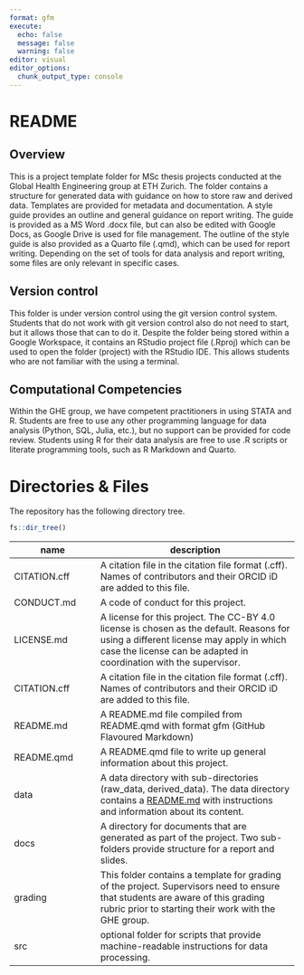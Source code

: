 ```yaml
---
format: gfm
execute:
  echo: false
  message: false
  warning: false
editor: visual
editor_options: 
  chunk_output_type: console
---
```


# README

## Overview

This is a project template folder for MSc thesis projects conducted at the Global Health Engineering group at ETH Zurich. The folder contains a structure for generated data with guidance on how to store raw and derived data. Templates are provided for metadata and documentation. A style guide provides an outline and general guidance on report writing. The guide is provided as a MS Word .docx file, but can also be edited with Google Docs, as Google Drive is used for file management. The outline of the style guide is also provided as a Quarto file (.qmd), which can be used for report writing. Depending on the set of tools for data analysis and report writing, some files are only relevant in specific cases.

## Version control

This folder is under version control using the git version control system. Students that do not work with git version control also do not need to start, but it allows those that can to do it. Despite the folder being stored within a Google Workspace, it contains an RStudio project file (.Rproj) which can be used to open the folder (project) with the RStudio IDE. This allows students who are not familiar with the using a terminal.

## Computational Competencies

Within the GHE group, we have competent practitioners in using STATA and R. Students are free to use any other programming language for data analysis (Python, SQL, Julia, etc.), but no support can be provided for code review. Students using R for their data analysis are free to use .R scripts or literate programming tools, such as R Markdown and Quarto.

# Directories & Files

The repository has the following directory tree.

```r
fs::dir_tree()
```

| name         | description                                                                                                                                                                                                                                                                  |
|----------------------|--------------------------------------------------|
| CITATION.cff | A citation file in the citation file format (.cff). Names of contributors and their ORCID iD are added to this file.                                                                                                                                                         |
| CONDUCT.md   | A code of conduct for this project.                                                                                                                                                                                                                                          |
| LICENSE.md   | A license for this project. The CC-BY 4.0 license is chosen as the default. Reasons for using a different license may apply in which case the license can be adapted in coordination with the supervisor.                                                                    |
| CITATION.cff | A citation file in the citation file format (.cff). Names of contributors and their ORCID iD are added to this file.                                                                                                                                                         |
| README.md    | A README.md file compiled from README.qmd with format gfm (GitHub Flavoured Markdown)                                                                                                                                                                                        |
| README.qmd   | A README.qmd file to write up general information about this project.                                                                                                                                                                                                        |
| data         | A data directory with sub-directories (raw_data, derived_data). The data directory contains a [README.md](https://github.com/Global-Health-Engineering/msc-thesis-template/tree/main/data "README file in data folder") with instructions and information about its content. |
| docs         | A directory for documents that are generated as part of the project. Two sub-folders provide structure for a report and slides.                                                                                                                                              |
| grading      | This folder contains a template for grading of the project. Supervisors need to ensure that students are aware of this grading rubric prior to starting their work with the GHE group.                                                                                       |
| src          | optional folder for scripts that provide machine-readable instructions for data processing.                                                                                                                                                                                  |

